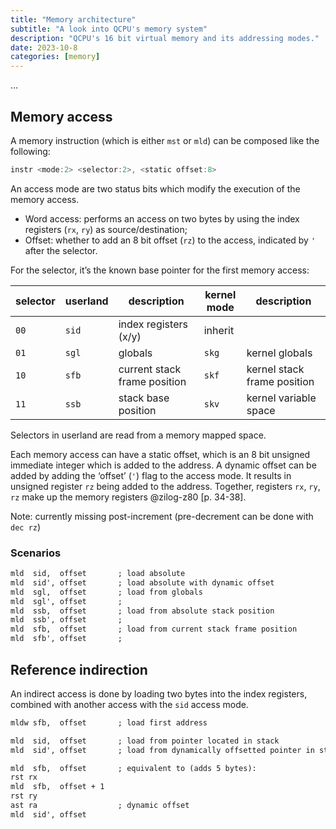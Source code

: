 ```yaml
---
title: "Memory architecture"
subtitle: "A look into QCPU's memory system"
description: "QCPU's 16 bit virtual memory and its addressing modes."
date: 2023-10-8
categories: [memory]
---
```


...

## Memory access

A memory instruction (which is either `mst` or `mld`) can be composed like the
following:

```.asm
instr <mode:2> <selector:2>, <static offset:8>
```

An access mode are two status bits which modify the execution of the memory
access.

- Word access: performs an access on two bytes by using the index registers (`rx`, `ry`) as source/destination;
- Offset: whether to add an 8 bit offset (`rz`) to the access, indicated by `'` after the selector.

For the selector, it's the known base pointer for the first memory access:

| selector | userland | description                  | kernel mode | description                 |
|----------+----------+------------------------------+-------------+-----------------------------|
| `00`     | `sid`    | index registers (x/y)        | inherit     |                             |
| `01`     | `sgl`    | globals                      | `skg`       | kernel globals              |
| `10`     | `sfb`    | current stack frame position | `skf`       | kernel stack frame position |
| `11`     | `ssb`    | stack base position          | `skv`       | kernel variable space       |

Selectors in userland are read from a memory mapped space.

Each memory access can have a static offset, which is an 8 bit unsigned
immediate integer which is added to the address. A dynamic offset can be added
by adding the 'offset' (`'`) flag to the access mode. It results in unsigned
register `rz` being added to the address. Together, registers `rx`, `ry`, `rz`
make up the memory registers @zilog-z80 [p. 34-38].

::: {.callout-note}
Note: currently missing post-increment (pre-decrement can be done with `dec rz`)
:::

### Scenarios

```.txt
mld  sid,  offset       ; load absolute
mld  sid', offset       ; load absolute with dynamic offset
mld  sgl,  offset       ; load from globals
mld  sgl', offset       ;
mld  ssb,  offset       ; load from absolute stack position
mld  ssb', offset       ;
mld  sfb,  offset       ; load from current stack frame position
mld  sfb', offset       ;
```

## Reference indirection

An indirect access is done by loading two bytes into the index registers,
combined with another access with the `sid` access mode.

```.txt
mldw sfb,  offset       ; load first address

mld  sid,  offset       ; load from pointer located in stack
mld  sid', offset       ; load from dynamically offsetted pointer in stack

mld  sfb,  offset       ; equivalent to (adds 5 bytes):
rst rx
mld  sfb,  offset + 1
rst ry
ast ra                  ; dynamic offset
mld  sid', offset
```
